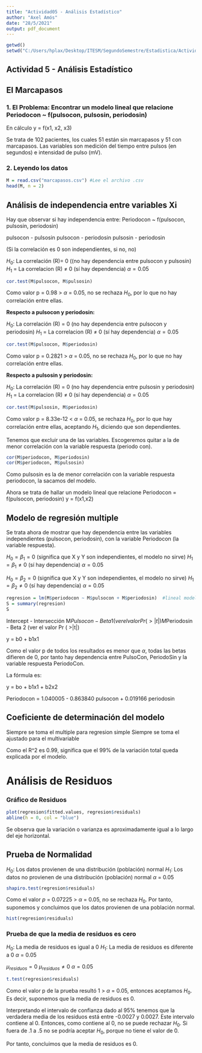 ```yaml
---
title: "Actividad05 - Análisis Estadístico"
author: "Axel Amós"
date: "28/5/2021"
output: pdf_document
---
```

```r
getwd()
setwd("C:/Users/hplax/Desktop/ITESM/SegundoSemestre/Estadistica/Actividades")
```

## Actividad 5 - Análisis Estadístico

## El Marcapasos

### 1. El Problema: Encontrar un modelo lineal que relacione Periodocon ~ f(pulsocon, pulsosin, periodosin)

En cálculo y = f(x1, x2, x3)

Se trata de 102 pacientes, los cuales 51 están sin marcapasos y 51 con marcapasos. Las variables son medición del tiempo
entre pulsos (en segundos) e intensidad de pulso (mV).

### 2. Leyendo los datos
```r
M = read.csv("marcapasos.csv") #Lee el archivo .csv
head(M, n = 2)
```

## Análisis de independencia entre variables Xi

Hay que observar si hay independencia entre: Periodocon ~ f(pulsocon, pulsosin, periodosin)

pulsocon - pulsosin
pulsocon - periodosin
pulsosin - periodosin

(Si la correlación es 0 son independientes, si no, no)

$H_0:$ La correlación (R)= 0 ((no hay dependencia entre pulsocon y pulsosin)
$H_1$ = La correlacion (R) $\neq$ 0 (sí hay dependencia)
$\alpha = 0.05$

```r
cor.test(M$pulsocon, M$pulsosin)
```

Como valor p = 0.98 > $\alpha$ = 0.05, no se rechaza $H_0$, por lo que no hay correlación entre ellas.


**Respecto a pulsocon y periodosin:**

$H_0:$ La correlación (R) = 0 (no hay dependencia entre pulsocon y periodosin)
$H_1$ = La correlacion (R) $\neq$ 0 (sí hay dependencia)
$\alpha = 0.05$

```r
cor.test(M$pulsocon, M$periodosin)
```

Como valor p = 0.2821 > $\alpha$ = 0.05, no se rechaza $H_0$, por lo que no hay correlación entre ellas.

**Respecto a pulsosin y periodosin:**

$H_0:$ La correlación (R) = 0 (no hay dependencia entre pulsosin y periodosin)
$H_1$ = La correlacion (R) $\neq$ 0 (sí hay dependencia)
$\alpha = 0.05$

```r
cor.test(M$pulsosin, M$periodosin)
```

Como valor p = 8.33e-12 < $\alpha$ = 0.05, se rechaza $H_0$, por lo que hay correlación entre ellas, aceptando $H_1$, diciendo que son dependientes.

Tenemos que excluir una de las variables. Escogeremos quitar a la de menor correlación con la variable respuesta (periodo con).

```r
cor(M$periodocon, M$periodosin)
cor(M$periodocon, M$pulsosin)
```

Como pulsosin es la de menor correlación con la variable respuesta periodocon, la sacamos del modelo.

Ahora se trata de hallar un modelo lineal que relacione Periodocon = f(pulsocon, periodosin)
y = f(x1,x2)

## Modelo de regresión multiple

Se trata ahora de mostrar que hay dependencia entre las variables independientes (pulsocon, periodosin),
con la variable Periodocon (la variable respuesta).

$H_0 = \beta_1 = 0$ (significa que X y Y son independientes, el modelo no sirve)
$H_1 = \beta_1 \neq 0$ (sí hay dependencia)
$\alpha = 0.05$

$H_0 = \beta_2 = 0$ (significa que X y Y son independientes, el modelo no sirve)
$H_1 = \beta_2 \neq 0$ (sí hay dependencia)
$\alpha = 0.05$

```r
regresion = lm(M$periodocon ~ M$pulsocon + M$periodosin)  #lineal model
S = summary(regresion)
S
```

Intercept - Intersección
M$Pulsocon - Beta 1 (ver el valor Pr( >|t|)
M$Periodosin - Beta 2 (ver el valor Pr ( >|t|)

y = b0 + b1x1

Como el valor p de todos los resultados es menor que $\alpha$, todas las betas difieren de 0,
por tanto hay dependencia entre PulsoCon, PeriodoSin y la variable respuesta PeriodoCon.

La fórmula es:

y = bo + b1x1 + b2x2

Periodocon =  1.040005 - 0.863840 pulsocon + 0.019166 periodosin


## Coeficiente de determinación del modelo

Siempre se toma el multiple para regresion simple
Siempre se toma el ajustado para el multivariable

Como el R^2 es 0.99, significa que el 99% de la variación total queda explicada por el modelo.

# Análisis de Residuos

### Gráfico de Residuos

```r
plot(regresion$fitted.values, regresion$residuals)
abline(h = 0, col = "blue")
```

Se observa que la variación o varianza es aproximadamente igual a lo largo del eje horizontal.

## Prueba de Normalidad

$H_0$: Los datos provienen de una distribución (población) normal
$H_1$: Los datos no provienen de una distribución (población) normal
$\alpha$ = 0.05
```r
shapiro.test(regresion$residuals)
```

Como el valor $p$ = 0.07225 > $\alpha$ = 0.05, no se rechaza $H_0$.
Por tanto, suponemos y concluimos que los datos provienen de una población normal.

```r
hist(regresion$residuals)
```

### Prueba de que la media de residuos es cero

$H_0$: La media de residuos es igual a 0
$H_1$: La media de residuos es diferente a 0
$\alpha$ = 0.05

$\mu_{residuos} = 0$
$\mu_{residuos} \neq 0$
$\alpha = 0.05$
```r
t.test(regresion$residuals)
```

Como el valor p de la prueba resultó 1 > $\alpha$ = 0.05, entonces aceptamos $H_0$. Es decir, suponemos que la media de residuos es 0.

Interpretando el intervalo de confianza dado al 95% tenemos que la verdadera media de los residuos está entre -0.0027 y 0.0027. Este intervalo contiene al 0. Entonces, como contiene al 0, no se puede rechazar $H_0$. Si fuera de .1 a .5 no se podría aceptar $H_0$, porque
no tiene el valor de 0.

Por tanto, concluimos que la media de residuos es 0.


